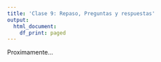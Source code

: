 ---
title: 'Clase 9: Repaso, Preguntas y respuestas'
output:
  html_document:
    df_print: paged
---

Proximamente...